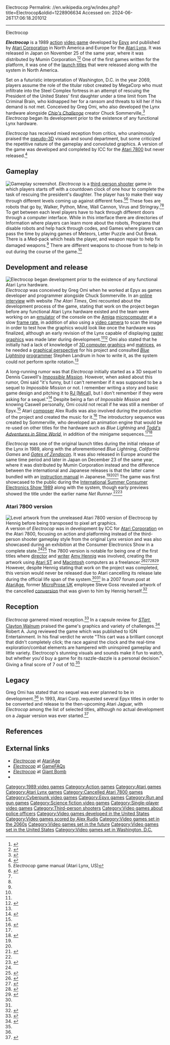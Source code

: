 Electrocop
Permalink: //en.wikipedia.org/w/index.php?title=Electrocop&oldid=1228906634
Accessed on: 2024-06-26T17:06:18.201012



------
Electrocop
{{short description|Action video game from 1989 for the Atari Lynx}}
{{Infobox video game
|title     = Electrocop
|image     = Electrocop cover art.jpg
|caption   = Cover art
|developer = [[Epyx]]
|publisher = {{vgrelease|[[North America|NA]]/[[Europe|EU]]|[[Atari Corporation]]|JP|Mumin Corporation}}
|producer  = Greg Omi
|designer  = Chuck Sommerville<br />Charlie Kellner<br />[[RJ Mical]]<br />Tom Schumacher
|artist    = Arthur Koch<br />Karen Mangum<br />Matthew Crysdale
|composer  = Alex Rudis<br />Robert Vieira
|platforms = [[Atari Lynx]]
|released  = {{vgrelease|NA|1989|EU|1989|JP|25 November 1989}}
|genre     = [[Action game|Action]], [[third-person shooter]]
|modes     = [[Single-player video game|Single-player]]
}}

'''''Electrocop''''' is a 1989 [[Action game|action]] [[video game]] developed by [[Epyx]] and published by [[Atari Corporation]] in North America and Europe for the [[Atari Lynx]]. It was released in Japan on November 25 of the same year, where it was distributed by Mumin Corporation.<ref name="GDRLynx">{{cite web|url=http://tk-nz.game.coocan.jp/gamedatabase/software/DB_ATM_LX1989-1991.html|title=LYNX Soft > 1989-1991|website=GAME Data Room|access-date=2019-04-19|language=ja|archive-url=https://web.archive.org/web/20180408074001/http://tk-nz.game.coocan.jp/gamedatabase/software/DB_ATM_LX1989-1991.html|archive-date=2018-04-08|url-status=live}}</ref><ref name="LLcfj">{{cite web|last=Philippe|first=Jean|url=http://jeanphilippe.garin.perso.neuf.fr/reportage%20Japan.html|title=La console lynx au Japon - La LYNX ce fait japonaise|website=pageperso.aol.fr|date=2002|access-date=2019-05-05|language=fr|archive-url=https://web.archive.org/web/20160827234411/http://jeanphilippe.garin.perso.neuf.fr/reportage%20Japan.html|archive-date=2016-08-27|url-status=live}}</ref> One of the first games written for the platform, it was one of the [[launch title]]s that were released along with the system in North America.

Set on a futuristic interpretation of Washington, D.C. in the year 2069, players assume the role of the titular robot created by MegaCorp who must infiltrate into the Steel Complex fortress in an attempt of rescuing the President of the United States' first daughter under a time limit from The Criminal Brain, who kidnapped her for a ransom and threats to kill her if his demand is not met. Conceived by Greg Omi, who also developed the Lynx hardware alongside ''[[Chip's Challenge]]'' creator Chuck Sommerville,<ref name="GOECTttmbtC!">{{cite web|last1=D. George|first1=Gregory|last2=Forhan|first2=Carl|url=http://www.ataritimes.com/index.php?ArticleIDX=336|title=Greg Omi: ElectroCOP! - Talking to the man behind the COP!|website=ataritimes.com|date=July 8, 2003|access-date=2019-04-19|archive-url=https://web.archive.org/web/20160804061621/http://ataritimes.com/index.php?ArticleIDX=336|archive-date=August 4, 2016|url-status=live|df=mdy-all}}</ref> ''Electrocop'' began its development prior to the existence of any functional Lynx hardware.

''Electrocop'' has received mixed reception from critics, who unanimously praised the [[pseudo-3D]] visuals and sound department, but some criticized the repetitive nature of the gameplay and convoluted graphics. A version of the game was developed and completed by ICC for the [[Atari 7800]] but never released.<ref name="7800rm">{{cite web|last=Reichert|first=Matt|url=http://www.atariprotos.com/rumormill/7800/7800rumor.htm|title=7800 Rumor Mill|website=www.atariprotos.com|access-date=2019-04-19|archive-url=https://web.archive.org/web/20180904080233/http://www.atariprotos.com/rumormill/7800/7800rumor.htm|archive-date=September 4, 2018|url-status=live|df=mdy-all}}</ref>

== Gameplay ==
[[File:LYNX Electrocop.png|thumb|left|Gameplay screenshot.]]
''Electrocop'' is a [[third-person shooter]] game in which players starts off with a countdown clock of one hour to complete the task of rescuing the president's daughter. The player has to make their way through different levels coming up against different foes.<ref name="ECmanual">''Electrocop'' game manual (Atari Lynx, US)</ref><ref name="AEXec">{{cite magazine|url=http://www.atarimania.com/mags/pdf/Atari_Explorer_January_February_1991.pdf|title=Entertainment: Lynx - Electrocop|magazine=Atari Explorer|publisher=[[Atari Corporation]]|date=February 1991|pages=64–65|access-date=2019-05-12}}</ref> These foes are robots that go by, Walker, Python, Mine, Wall Cannon, Virus and Stringray.<ref name="ECmanual"/><ref name="AEXec"/> To get between each level players have to hack through different doors through a computer interface. While in this interface there are directories of Information where players can learn more about the robots, Programs that disable robots and help hack through codes, and Games where players can pass the time by playing games of Meteors, Letter Puzzle and Out Break. There is a Med-pack which heals the player, and weapon repair to help fix damaged weapons.<ref name="ECmanual"/> There are different weapons to choose from to help in out during the course of the game.<ref name="IGNec"/>

== Development and release ==
[[File:Atari-Lynx-I-Handheld.jpg|thumb|right|''Electrocop'' began development prior to the existence of any functional Atari Lynx hardware.]]
''Electrocop'' was conceived by Greg Omi when he worked at Epyx as games developer and programmer alongside Chuck Sommerville. In an [[online interview]] with website ''The Atari Times'', Omi recounted about the development process of the game, stating that work on the project began before any functional Atari Lynx hardware existed and the team were working on an [[emulator]] of the console on the [[Amiga]] [[microcomputer]] at a slow [[frame rate]], in addition of also using a [[video camera]] to scan the image in order to test how the graphics would look like once the hardware was finalized, although an early revision of the Lynx capable of displaying [[raster graphics]] was made later during development.<ref name="GOECTttmbtC!"/><ref>{{cite web|last=D. George|first=Gregory|url=http://www.ataritimes.com/index.php?ArticleIDX=295|title=The Games of Peter Engelbrite - Christians play games too!|website=ataritimes.com|date=October 25, 2002|access-date=2019-04-19|archive-url=https://web.archive.org/web/20180409110349/http://www.ataritimes.com/index.php?ArticleIDX=295|archive-date=April 9, 2018|url-status=live|df=mdy-all}}</ref> Omi also stated that he initially had a lack of knowledge of [[3D computer graphics]] and [[Matrix (mathematics)|matrices]], as he needed a [[Perspective (graphical)|graphical perspective]] for his project and consulted ''[[Blue Lightning (1989 video game)|Blue Lightning]]'' [[Video game programmer|programmer]] Stephen Landrum in how to write it, as the system could not perform sprite rotation.<ref name="GOECTttmbtC!"/>

A long-running rumor was that ''Electrocop'' initially started as a 3D sequel to Dennis Caswell's ''[[Impossible Mission]]''. However, when asked about this rumor, Omi said "it's funny, but I can't remember if it was supposed to be a sequel to ''Impossible Mission'' or not. I remember writing a story and basic game design and pitching it to [[RJ Mical|RJ [Mical]]], but I don't remember if they were asking for a sequel."<ref name="RG122">{{cite magazine|last=Bevan|first=Mike|title=The History Of: Impossible Mission - The Electrocop Connection|magazine=[[Retro Gamer]]|issue=122|publisher=[[Imagine Publishing]]|date=December 2013|page=45}}</ref> Despite being a fan of ''Impossible Mission'' and knowing Caswell personally, Omi could not recall if he was still a member of Epyx.<ref name="RG122"/> Atari [[Video game music#Composers|composer]] Alex Rudis was also involved during the production of the project and created the music for it.<ref>{{cite web|last=D. George|first=Gregory|url=http://www.ataritimes.com/index.php?ArticleIDX=282#lynxgames|title=A conversation with Lx Rudis - Atari's most famous musician speaks!|website=ataritimes.com|date=September 9, 2002|access-date=2019-04-07|archive-url=https://web.archive.org/web/20171216035023/http://www.ataritimes.com/index.php?ArticleIDX=282#lynxgames|archive-date=December 16, 2017|url-status=live|df=mdy-all}}</ref> The introductory sequence was created by Sommerville, who developed an animation engine that would be re-used on other titles for the hardware such as ''Blue Lightning'' and ''[[Todd's Adventures in Slime World]]'', in addition of the minigame sequences.<ref name="GOECTttmbtC!"/><ref>{{cite magazine|last=Hawken|first=Kieren|url=https://www.retrogamer.net/retro_games80/the-making-of-blue-lightning/|title=The Making Of: Blue Lightning|magazine=[[Retro Gamer]]|issue=152|publisher=[[Future plc|Future Publishing]]|date=March 2016|pages=52–55|access-date=2019-04-19|archive-url=https://web.archive.org/web/20170403201925/https://www.retrogamer.net/retro_games80/the-making-of-blue-lightning/|archive-date=2017-04-03|url-status=live}}</ref>

''Electrocop'' was one of the original launch titles during the initial release of the Lynx in 1989, along with the aforementioned ''Blue Lightning'', ''California Games'' and ''[[Gates of Zendocon]]''. It was also released in Europe around the same time period and later in Japan on December 23 of the same year, where it was distributed by Mumin Corporation instead and the difference between the international and Japanese releases is that the latter came bundled with an [[Video game packaging#Instruction manuals|instruction manual]] in Japanese.<ref name="GDRLynx"/><ref name="LLcfj"/><ref name="JSOSJS89">{{cite web|last=Covell|first=Chris|url=https://www.chrismcovell.com/secret/OTH_1989Q3.html|title=Japanese Secrets! - Other Systems: Jul. - Sept. 1989 - Atari Lynx Announcement|website=chrismcovell.com|date=March 3, 2016|access-date=2019-04-07|archive-url=https://web.archive.org/web/20170122091735/http://www.chrismcovell.com/secret/OTH_1989Q3.html|archive-date=January 22, 2017|url-status=live|df=mdy-all}}</ref> The game was first showcased to the public during the [[Consumer Electronics Show#1980s|International Summer Consumer Electronics Show 1989]] along with the system, though early previews showed the title under the earlier name ''Net Runner''.<ref name="JSOSJS89"/><ref>{{cite magazine|url=https://archive.org/stream/ace-magazine-23/ACE_Issue_23_1989_Aug#page/n25/mode/2up|title=Hot From The USA - ACES From The Biggest Computer Show On Earth|magazine=[[ACE (magazine)|ACE]]|issue=23|publisher=[[Ascential|EMAP]]|date=August 1989|pages=26–27|access-date=2019-04-19|archive-url=https://web.archive.org/web/20161007232125/http://archive.org/stream/ace-magazine-23/ACE_Issue_23_1989_Aug#page/n25/mode/2up|archive-date=2016-10-07|url-status=live}}</ref>

=== Atari 7800 version ===
[[File:7800 Electrocop art design.jpg|thumb|right|Level artwork from the unreleased Atari 7800 version of ''Electrocop'' by Hennig before being transposed to [[pixel art]] graphics.]]
A version of ''Electrocop'' was in development by ICC for [[Atari Corporation]] on the Atari 7800, focusing on action and platforming instead of the third-person shooter gameplay style from the original Lynx version and was also showcased during an exhibition at the Consumer Electronics Show in a complete state.<ref name="7800rm"/><ref name="LECotA7800">{{cite web|last=Pratt|first=Adam|url=https://arcryphongames.wordpress.com/2014/05/30/lost-electrocop-on-the-atari-7800-plus-some-other-thoughts-on-the-system/|title=Lost: Electrocop on the Atari 7800 (Plus some other thoughts on the system)|website=arcryphongames.com|date=May 30, 2014|access-date=2019-04-19|archive-url=https://web.archive.org/web/20151202052137/https://arcryphongames.wordpress.com/2014/05/30/lost-electrocop-on-the-atari-7800-plus-some-other-thoughts-on-the-system/|archive-date=December 2, 2015|url-status=live|df=mdy-all}}</ref> The 7800 version is notable for being one of the first titles where [[Creative director#Video games|director]] and [[Video game writing#Writers|writer]] [[Amy Hennig]] was involved, creating the artwork using [[Atari ST]] and [[Macintosh]] computers as a freelancer.<ref name="AkwugAHwo?1">{{cite web|last=Goss|first=Steve|url=http://atariage.com/forums/topic/105531-anyone-know-what-unreleased-game-amy-hennig-worked-on/page-2#entry1321671|title=Anyone know what unreleased game Amy Hennig worked on? (Page 2)|website=[[AtariAge]]|date=June 25, 2007|access-date=2019-04-19|quote=Amy Hennig: Sadly, I don't think there's an existing copy of the game out there, unless the programmer kept one (neither of us worked for Atari; we were both contractors). The game was finished, btw, I think it was just so late in the 7800's life that Atari decided not to publish it. Too bad -- I think it was a pretty good game, for its time.|archive-url=https://web.archive.org/web/20150513020821/http://atariage.com/forums/topic/105531-anyone-know-what-unreleased-game-amy-hennig-worked-on/page-2#entry1321671|archive-date=May 13, 2015|url-status=live|df=mdy-all}}</ref><ref name="LATimes">{{cite news|url=http://articles.latimes.com/2010/feb/07/business/la-fi-himi7-2010feb07|title=How I Made It: Amy Hennig|last=Fritz|first=Ben|date=February 7, 2010|work=[[Los Angeles Times]]|access-date=February 26, 2010|archive-url= https://web.archive.org/web/20100213185358/http://articles.latimes.com/2010/feb/07/business/la-fi-himi7-2010feb07|archive-date=February 13, 2010|url-status=live}}</ref><ref name="SOTDAHI">{{cite magazine|last=Marie|first=Meagan|url=https://www.gameinformer.com/b/features/archive/2010/12/02/storytellers-of-the-decade%3A-amy-henning-interview.aspx|title=Storytellers Of The Decade: Amy Hennig Interview|magazine=[[Game Informer]]|date=December 2, 2010|access-date=2019-04-19|archive-url=https://web.archive.org/web/20101216065459/https://www.gameinformer.com/b/features/archive/2010/12/02/storytellers-of-the-decade_3a00_-amy-henning-interview.aspx|archive-date=2010-12-16|url-status=live}}</ref><ref>{{cite web|url=http://www.gameblog.fr/article-lecteur_751_zoom-sur-amy-hennig|title=Zoom sur Amy Hennig - La directrice créative de Naughty Dog|website=gameblog.fr|date=January 5, 2011|access-date=2019-04-19|language=fr|archive-url=https://web.archive.org/web/20160824185117/http://www.gameblog.fr/article-lecteur_751_zoom-sur-amy-hennig|archive-date=August 24, 2016|url-status=live|df=mdy-all}}</ref> However, despite Hennig stating that work on the project was completed, this version would never be released due to Atari cancelling its release late during the official life span of the system.<ref name="AkwugAHwo?1"/><ref name="SOTDAHI"/> In a 2007 forum post at [[AtariAge]], former [[MicroProse|MicroProse UK]] employee Steve Goss revealed artwork of the cancelled [[Video game conversion|conversion]] that was given to him by Hennig herself.<ref>{{cite web|last=Goss|first=Steve|url=http://atariage.com/forums/topic/105531-anyone-know-what-unreleased-game-amy-hennig-worked-on/page-2#entry1322054|title=Anyone know what unreleased game Amy Hennig worked on? (Page 2)|website=[[AtariAge]]|date=June 26, 2007|access-date=2019-04-19|archive-url=https://web.archive.org/web/20150513020821/http://atariage.com/forums/topic/105531-anyone-know-what-unreleased-game-amy-hennig-worked-on/page-2#entry1322054|archive-date=May 13, 2015|url-status=live|df=mdy-all}}</ref>

== Reception ==
{{Video game reviews
|Allgame    = {{Rating|2.5|5}}<ref name="AGec">{{cite web|last=Knight|first=Kyle|url=http://www.allgame.com/game.php?id=16834&tab=review|title=Electrocop - Review|website=[[AllGame]]|access-date=2019-04-16|archive-url=https://web.archive.org/web/20141114132041/http://www.allgame.com/game.php?id=16834&tab=review|archive-date=14 November 2014|url-status=live}}</ref>
|IGN        = 7.0 / 10<ref name="IGNec">{{cite web|last=A. Jung|first=Robert|url=https://www.ign.com/articles/1999/07/07/electrocop|title=Electrocop - A brilliant concept that didn't completely click|work=[[IGN]]|publisher=[[Ziff Davis]]|date=July 6, 1999|access-date=2019-04-16|archive-url=https://web.archive.org/web/20190416081423/https://www.ign.com/articles/1999/07/07/electrocop|archive-date=April 16, 2019|url-status=live|df=mdy-all}}</ref>
|rev1       = ''[[Aktueller Software Markt]]''
|rev1Score  = 10 / 12<ref name="ASMec">{{cite magazine|url=https://archive.org/details/Aktueller_Software_Markt_-_Ausgabe_1990.03/page/n94|title=Report - Lynx Da Geht Der Luchs Ab! - Die Weichteile - Electrocop|magazine=[[Aktueller Software Markt]]|issue=40|publisher=Tronic Verlag|date=March 1990|page=95|lang=de}}</ref>
|rev2       = ''[[:fr:Amstar (magazine de jeu vidéo)|Amstar]]''
|rev2Score  = 13 / 20<ref name="Amstarec">{{cite magazine|url=http://download.abandonware.org/magazines/Amstar/amstar_numero49/amstar_49-44.jpg|title=Le cahier des consoles n°1: Lynx - Electrocop|magazine=[[:fr:Amstar (magazine de jeu vidéo)|Amstar]]|issue=49|publisher=Soracom Editions|date=September 1990|page=44|lang=fr}}</ref>
|rev3       = ''[[Computer and Video Games|CVG]] [[Mean Machines]]''
|rev3Score  = 90%<ref name="CVGMMec">{{cite magazine|last=Rignall|first=Julian|url=https://archive.org/details/Complete_Guide_to_Consoles_Volume_IV_1990_EMAP_Publishing_GB/page/n65|title=Complete Guide to Consoles - The Complete Games Guide - Lynx - Electrocop|magazine=[[Computer and Video Games]] [[Mean Machines]]|issue=4|publisher=[[Ascential|EMAP]]|date=November 1990|pages=66–67}}</ref>
|rev4       = ''[[The Games Machine]]''
|rev4Score  = 79 / 100<ref name="TGMec">{{cite magazine|last=M. Rosenthal|first=Marshal|url=https://archive.org/stream/the-games-machine-27/TheGamesMachine27#page/n42/mode/1up|title=Consoles - Atari Lynx - Reviews - Electro Cop|magazine=[[The Games Machine]]|issue=27|publisher=[[Newsfield|Newsfield Publications]]|date=February 1990|page=43|access-date=April 19, 2019|archive-url=https://web.archive.org/web/20160913212619/http://archive.org/stream/the-games-machine-27/TheGamesMachine27#page/n42/mode/1up|archive-date=September 13, 2016|url-status=live|df=mdy-all}}</ref>
|rev5       = ''[[:fr:Gen4|Génération 4]]''
|rev5Score  = 75%<ref name="G4ec">{{cite magazine|url=http://download.abandonware.org/magazines/Generation%204/generation4_numero022/Gen4%20N022%20-%20Mai%201990%20-%20Page%20068.jpg|title=Test - Lynx - Electrocop|magazine=[[:fr:Gen4|Génération 4]]|issue=22|publisher=Computec Media France|date=May 1990|page=68|lang=fr}}</ref>
|rev6       = ''[[Hobby Consolas]]''
|rev6Score  = 84 / 100<ref name="HCec1">{{cite magazine|url=https://archive.org/stream/HobbyConsolas001#page/n79/mode/1up|title=En Cartel - Electrocop (Lynx) - El Mega-poli y las admiradoras secretas|magazine=[[Hobby Consolas]]|issue=1|publisher=[[Axel Springer SE]]|date=October 1991|page=88|lang=es}}</ref><br>86 / 100<ref name="HCec2">{{cite magazine|url=https://retrocdn.net/index.php?title=File:HobbyConsolas_ES_006.pdf&page=32|title=Reportaje - Otro super-poli del futuro - Electrocop|magazine=[[Hobby Consolas]]|issue=6|publisher=[[Axel Springer SE]]|date=March 1992|page=32|lang=es}}</ref>
|rev7       = ''[[:sv:Interface (datortidning)|Interface]]''
|rev7Score  = 58 / 100<ref name="Iec">{{cite magazine|title=Electrocop|magazine=[[:sv:Interface (datortidning)|Interface]]|publisher=[[Semic Press]]|date=1991|lang=sv}}</ref>
|rev8       = ''[[:fr:Joystick (magazine)|Joystick]]''
|rev8Score  = 80%<ref name="Jec1">{{cite magazine|last=Demoly|first=Jean-Marc|url=http://download.abandonware.org/magazines/Joystick/joystick_numero003/joystick%20-%20N%B03%20-%20mars%201990%20-%20page042%20et%20page043.jpg|title=Consoles - Lynx - Lynx Test - Electrocop|magazine=[[:fr:Joystick (magazine)|Joystick]]|issue=3|publisher=[[:fr:Anuman Interactive|Anuman Interactive]]|date=March 1990|page=43|lang=fr}}</ref><br>78%<ref name="Jec2">{{cite magazine|url=http://download.abandonware.org/magazines/Joystick/joystick_numerohs03/Joystick%20HS%20n%b03%20-%20Juillet%20Ao%fbt%201991%20-%20Page%20142.jpg|title=Console News - Lynx: Electrocop|magazine=[[:fr:Joystick (magazine)|Joystick]]|issue=Hors-Serie 3|publisher=[[:fr:Anuman Interactive|Anuman Interactive]]|date=July–August 1991|page=142|lang=fr}}</ref>
|rev9       = ''[[Micromanía]]''
|rev9Score  = 7 / 10<ref name="MMec">{{cite magazine|author=J.G.V.|url=https://archive.org/stream/micromania-segunda-epoca-32#page/n28/mode/1up|title=Punto de mira - Lynx: Electrocop|magazine=[[Micromanía]]|volume=2|issue=32|publisher=HobbyPress|date=January 1991|page=29|lang=es}}</ref>
|rev10      = ''[[:de:Play Time|Play Time]]''
|rev10Score = 69%<ref name="PTec">{{cite magazine|last=Szameitat|first=Thorsten|url=https://retrocdn.net/index.php?title=File%3APlayTime_DE_1991-10.pdf&page=99|title=Konsolen - Lynx Reviews - Electrocop|magazine=[[:de:Play Time|Play Time]]|issue=5|publisher=[[:de:Computec Media Group|CT Computec Verlag GmbH & Co. KG]]|date=October 1991|page=83|lang=de}}</ref>
|rev11      = ''[[:de:Power Play (Zeitschrift)|Power Play]]''
|rev11Score = 38%<ref name="PPec">{{cite magazine|last=Fisch|first=Henrik|url=https://www.kultboy.com/index.php?site=t&id=4373&s=2|title=Power Thema - Lynx im Test|magazine=[[:de:Power Play (Zeitschrift)|Power Play]]|issue=24|publisher=Future Verlag|date=March 1990|pages=26–27|lang=de}}</ref>
|rev12      = ''[[:es:Superjuegos|Superjuegos]]''
|rev12Score = 59 / 100<ref name="SJec">{{cite magazine|url=https://archive.org/stream/RevistaSuperJuegosDelMes001#page/n15/mode/2up|title=Consola - En pantalla: Electrocop - Al servicio de la ley|magazine=[[:es:Superjuegos|Superjuegos]]|issue=1|publisher=[[:es:Grupo Zeta|Grupo Zeta]]|date=May 1993|pages=16–17|lang=es}}</ref>
|rev13      = ''[[Zero (video game magazine)|Zero]]''
|rev13Score = 86 / 100<ref name="Zec">{{cite magazine|last=Ponting|first=Tim|url=https://archive.org/stream/zero-magazine-05/Zero_05_Mar_1990#page/n49/mode/1up|title=Review - Console - Three Sizzling Atari Lynx Games Reviewed - Electro Cop|magazine=[[Zero (video game magazine)|Zero]]|issue=5|publisher=[[Dennis Publishing]]|date=March 1990|page=50}}</ref>
}}

''Electrocop'' garnered mixed reception.<ref name="VG&CEec">{{cite magazine|last=Molyneaux|first=Maurice|title=Gaming on the Go - Electrocop by Epyx|magazine=[[VideoGames & Computer Entertainment]]|issue=20|publisher=[[Larry Flynt Publications]]|date=September 1990}}</ref> In a capsule review for ''[[STart (magazine)|STart]]'', [[Clayton Walnum]] praised the game's graphics and variety of challenges.<ref name="STaec">{{cite magazine|last=Walnum|first=Clayton|url=https://archive.org/stream/STart-Magazine-Issue-39#page/n66/mode/1up|title=The Lynx Collection - Gates of Zendocon|magazine=[[STart (magazine)|STart]]|issue=39|publisher=Antic Publishing|date=December 1990|pages=67–73|access-date=2019-04-16|archive-url=https://web.archive.org/web/20190310163057/https://archive.org/stream/STart-Magazine-Issue-39#page/n66/mode/1up|archive-date=2019-03-10|url-status=live}}</ref> Robert A. Jung reviewed the game which was published to IGN Entertainment. In his final verdict he wrote "This cart was a brilliant concept that didn't completely click; the race against the clock and the real-time exploration/combat elements are hampered with uninspired gameplay and little variety. Electrocop's stunning visuals and sounds make it fun to watch, but whether you'd buy a game for its razzle-dazzle is a personal decision." Giving a final score of 7 out of 10.<ref name="IGNec"/>

{{clear}}

== Legacy ==
Greg Omi has stated that no sequel was ever planned to be in development.<ref name="GOECTttmbtC!"/> In 1993, Atari Corp. requested several Epyx titles in order to be converted and release to the then-upcoming Atari Jaguar, with ''Electrocop'' among the list of selected titles, although no actual development on a Jaguar version was ever started.<ref>{{cite web|last=Dragon|first=Lost|url=http://forums.atari.io/index.php/topic/3333-the-epyx-titles-atari-wanted-on-lynx/|title=The EPYX Titles Atari Wanted on Lynx...|website=atari.io|date=July 6, 2017|access-date=2019-04-20|archive-url=https://web.archive.org/web/20180320105443/http://forums.atari.io/index.php/topic/3333-the-epyx-titles-atari-wanted-on-lynx/|archive-date=20 March 2018|url-status=dead}}</ref>

== References ==
{{reflist|30em}}

== External links ==
* [https://atariage.com/software_page.php?SoftwareLabelID=1863 ''Electrocop''] at [[AtariAge]]
* [https://gamefaqs.gamespot.com/lynx/586944-electrocop ''Electrocop''] at [[GameFAQs]]
* [https://www.giantbomb.com/electrocop/3030-11150/ ''Electrocop''] at [[Giant Bomb]]
* {{mobygames|/18265}}

{{Portal bar|1980s|United States|Video games}}

{{DEFAULTSORT:Electrocop}}
[[Category:1989 video games]]
[[Category:Action games]]
[[Category:Atari games]]
[[Category:Atari Lynx games]]
[[Category:Cancelled Atari 7800 games]]
[[Category:Cyberpunk video games]]
[[Category:Epyx games]]
[[Category:Run and gun games]]
[[Category:Science fiction video games]]
[[Category:Single-player video games]]
[[Category:Third-person shooters]]
[[Category:Video games about police officers]]
[[Category:Video games developed in the United States]]
[[Category:Video games scored by Alex Rudis]]
[[Category:Video games set in the 2060s]]
[[Category:Video games set in the future]]
[[Category:Video games set in the United States]]
[[Category:Video games set in Washington, D.C.]]